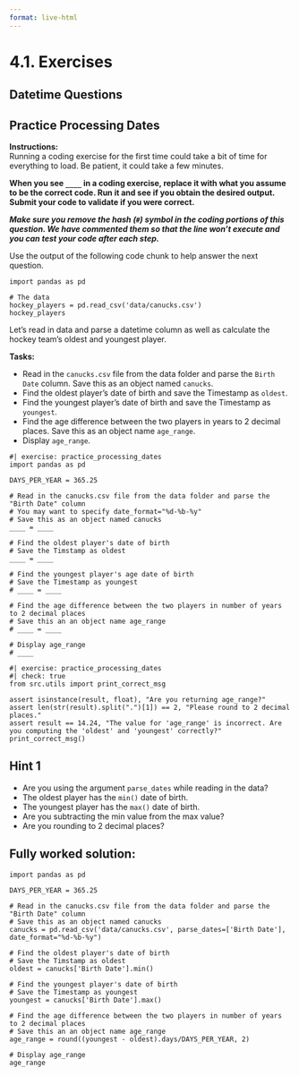 ```yaml
---
format: live-html
---
```


<script src='../../src/quiz.js'></script>

# 4.1. Exercises

## Datetime Questions

<div id='mcq1'></div>
<script>
    generateQuiz(
        'mcq1',
        'Question 1',
        'Which of the following dtypes measures an interval of time?',
        {
        'Timestamp': 'This is a snapshot in time.',
        'timedelta': 'Great work!',
        'datetime': 'This is a dtype not a measurement',
        },
        'timedelta',
    );
</script>

<div id='mcq2'></div>
<script>
    generateQuiz(
        'mcq2',
        'Question 2',
        'What code would you use to create a column with the name of the month from a datetime column?',
        {
        '<code>td.month</code>': 'This will produce a numerical value, not the month name.',
        '<code>.month</code>': 'This will produce a numerical value for a single Timestamp instead of a column.',
        '<code>td.month_name()</code>': 'You got it!',
        '<code>td.month_name</code>': 'So close, but in this case, we need parentheses.',
        },
        '<code>td.month_name()</code>',
    );
</script>

<div id='mcq3'></div>
<script>
    generateQuiz(
        'mcq3',
        'Question 3',
        'Which verb do we use to find the time interval between rows?',
        {
        '<code>.diff()</code>': 'Way to go!',
        '<code>.difference()</code>': 'Not quite.',
        '<code>differ()</code>': 'This isn’t the function we are looking for.',
        '<code>.differ</code>': 'Maybe, review the notes a bit more before proceeding.',
        },
        '<code>.diff()</code>',
    );
</script>


## Practice Processing Dates

**Instructions:**    
Running a coding exercise for the first time could take a bit of time for everything to load. Be patient, it could take a few minutes. 

**When you see `____` in a coding exercise, replace it with what you assume to be the correct code.  Run it and see if you obtain the desired output.  Submit your code to validate if you were correct.**

_**Make sure you remove the hash (`#`) symbol in the coding portions of this question.  We have commented them so that the line won't execute and you can test your code after each step.**_


Use the output of the following code chunk to help answer the next question.

```pyodide
import pandas as pd

# The data
hockey_players = pd.read_csv('data/canucks.csv')
hockey_players
```

Let's read in data and parse a datetime column as well as calculate the hockey team's oldest and youngest player. 

**Tasks:**

- Read in the `canucks.csv` file from the data folder and parse the `Birth Date` column. Save this as an object named `canucks`.
- Find the oldest player's date of birth and save the Timestamp as `oldest`. 
- Find the youngest player's date of birth and save the Timestamp as `youngest`.
- Find the age difference between the two players in years to 2 decimal places. Save this as an object name `age_range`. 
- Display `age_range`.


```pyodide
#| exercise: practice_processing_dates
import pandas as pd

DAYS_PER_YEAR = 365.25

# Read in the canucks.csv file from the data folder and parse the "Birth Date" column
# You may want to specify date_format="%d-%b-%y"
# Save this as an object named canucks
____ = ____

# Find the oldest player's date of birth
# Save the Timstamp as oldest
____ = ____

# Find the youngest player's age date of birth 
# Save the Timestamp as youngest
# ____ = ____

# Find the age difference between the two players in number of years to 2 decimal places
# Save this an an object name age_range
# ____ = ____

# Display age_range
# ____
```

```pyodide
#| exercise: practice_processing_dates
#| check: true
from src.utils import print_correct_msg

assert isinstance(result, float), "Are you returning age_range?"
assert len(str(result).split(".")[1]) == 2, "Please round to 2 decimal places."
assert result == 14.24, "The value for 'age_range' is incorrect. Are you computing the 'oldest' and 'youngest' correctly?"
print_correct_msg()
```

:::: { .hint exercise="practice_processing_dates"}
::: { .callout-note collapse="false"}

## Hint 1

- Are you using the argument `parse_dates` while reading in the data?
- The oldest player has the `min()` date of birth.
- The youngest player has the `max()` date of birth.
- Are you subtracting the min value from the max value?
- Are you rounding to 2 decimal places?

:::
::::

:::: { .solution exercise="practice_processing_dates" }
::: { .callout-tip collapse="false"}

## Fully worked solution:

```pyodide
import pandas as pd

DAYS_PER_YEAR = 365.25

# Read in the canucks.csv file from the data folder and parse the "Birth Date" column
# Save this as an object named canucks
canucks = pd.read_csv('data/canucks.csv', parse_dates=['Birth Date'], date_format="%d-%b-%y")

# Find the oldest player's date of birth 
# Save the Timstamp as oldest
oldest = canucks['Birth Date'].min()

# Find the youngest player's date of birth 
# Save the Timestamp as youngest
youngest = canucks['Birth Date'].max()

# Find the age difference between the two players in number of years to 2 decimal places
# Save this an an object name age_range
age_range = round((youngest - oldest).days/DAYS_PER_YEAR, 2)

# Display age_range
age_range
```

:::
::::